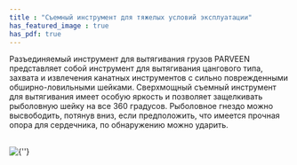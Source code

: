 ```yaml
---
title : "Съемный инструмент для тяжелых условий эксплуатации"
has_featured_image : true
has_pdf: true
---
```


Разъединяемый инструмент для вытягивания грузов PARVEEN представляет собой инструмент для вытягивания цангового типа, захвата и извлечения канатных инструментов с сильно поврежденными обширно-ловильными шейками. Сверхмощный съемный инструмент для вытягивания имеет особую яркость и позволяет защелкивать рыболовную шейку на все 360 градусов. Рыболовное гнездо можно высвободить, потянув вниз, если предположить, что имеется прочная опора для сердечника, по обнаружению можно ударить.

<br />
<Image src={image} alt={''} />